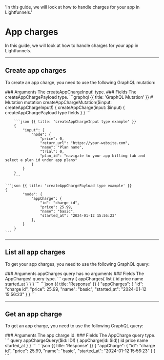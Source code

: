   'In this guide, we will look at how to handle charges for your app in Lightfunnels.'

# App charges

In this guide, we will look at how to handle charges for your app in Lightfunnels.

---

## Create app charges

To create an app charge, you need to use the following GraphQL mutation:

<Row>
  <Col>
		### Arguments 
		<Properties> 
			<Property label="createAppChargeInput!" route="/app-charges/types#create-app-charge-input">
				The createAppChargeInput! type.
			</Property>
		</Properties>
		### Fields 
		<Properties>	
			<Property label='createAppChargePayload' route="/app-charges/types#create-app-charge-input-payload">
				The createAppChargePayload type.
			</Property>
		</Properties>	

  </Col>
  <Col sticky>
    <CodeGroup title="Request" tag="POST" label="https://services.lightfunnels.com/api/v2">
			```graphql {{ title: 'GraphQL Mutation' }}
			# Mutation
			mutation createAppChargeMutation($input: createAppChargeInput!) {
				createAppCharge(input: $input) {
					createAppChargePayload type fields
				}
			}
			```
    </CodeGroup>

		```json {{ title: 'createAppChargeInput type example' }}
		{
			"input": {
				"node": {
					"price": 0,
					"return_url": "https://your-website.com",
					"name": "Plan name",
					"trial": 0,
					"plan_id": "navigate to your app billing tab and select a plan id under app plans"
				}
			}
		}
		```

    ```json {{ title: 'createAppChargePayload type example' }}
    {
			"node": {
				"appCharge": {
					"id": "charge id",
					"price": 25.99,
					"name": "basic",
					"started_at": "2024-01-12 15:56:23"
				},
			}
		}
    ```
  </Col>
</Row>

---

## List all app charges	

To get your app charges, you need to use the following GraphQL query:

<Row>
  <Col>
		### Arguments 
		<Properties> 
			appCharges query has no arguments
		</Properties>	
		### Fields 
		<Properties>	
			<Property label="AppCharges!" route="/app-charges/types#app-charges">
				The AppCharges! query type.
			</Property>
		</Properties>	

  </Col>
  <Col sticky>
    <CodeGroup title="Request" tag="POST" label="https://services.lightfunnels.com/api/v2">
			```
			query {
				appCharges{
					list {
						id
						price
						name
						started_at
					}
				}
			}
    	```
    </CodeGroup>
    ```json {{ title: 'Response' }}
		{
			"appCharges": {
				"id": "charge id",
				"price": 25.99,
				"name": "basic",
				"started_at": "2024-01-12 15:56:23"
			}
		}		
    ```
  </Col>
</Row>

---

## Get an app charge	

To get an app charge, you need to use the following GraphQL query:

<Row>
  <Col>
		### Arguments 
		<Properties> 
			<Property name="id" type="ID!">
				The app charge id.
			</Property>
		</Properties>	
		### Fields 
		<Properties>	
			<Property label="AppCharge" route="/app-charges/types#app-charge">
				The AppCharge query type.
			</Property>
		</Properties>	

  </Col>
  <Col sticky>
    <CodeGroup title="Request" tag="POST" label="https://services.lightfunnels.com/api/v2">
			```
			query appChargeQuery($id: ID!) {
				appCharge(id: $id){
					id
					price
					name
					started_at
				}
			}
    	```
    </CodeGroup>
    ```json {{ title: 'Response' }}
		{
			"appCharge": {
				"id": "charge id",
				"price": 25.99,
				"name": "basic",
				"started_at": "2024-01-12 15:56:23"
			}
		}		
    ```
  </Col>
</Row>